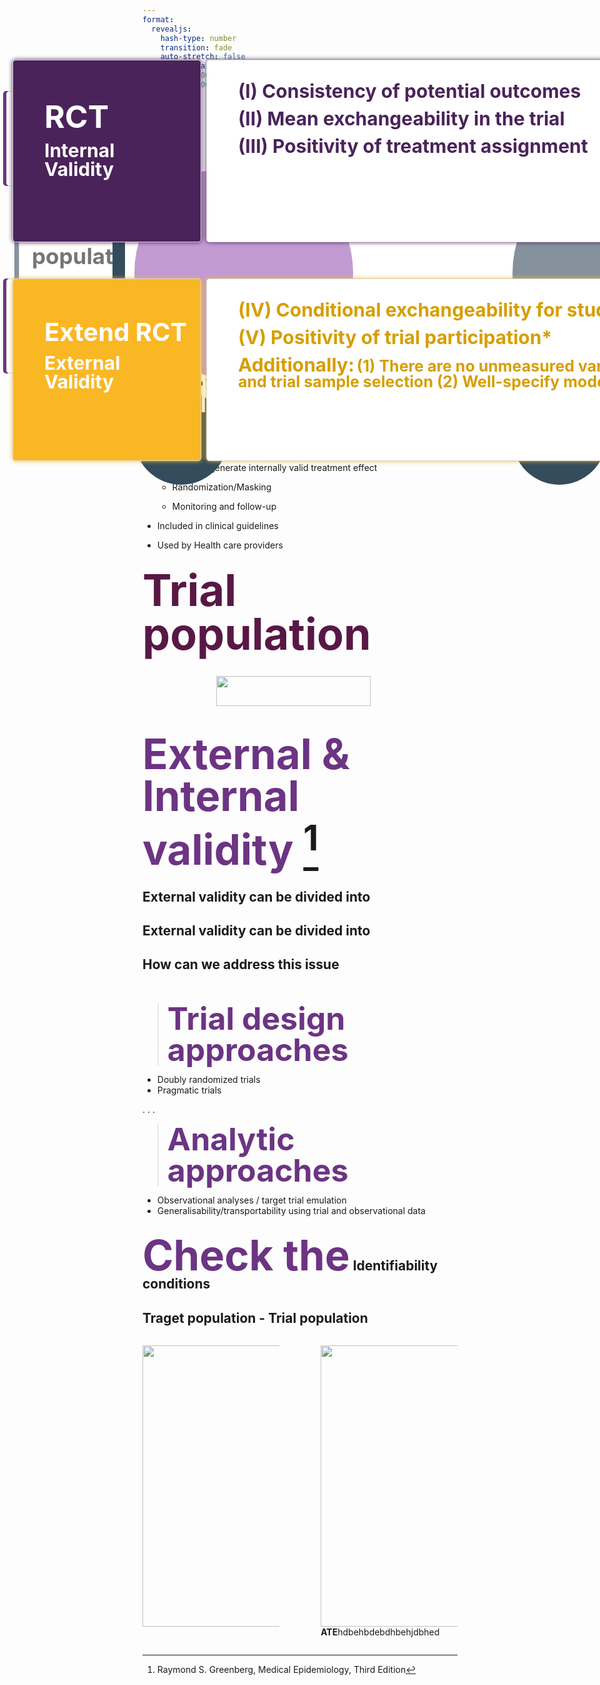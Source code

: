 ```yaml
---
format: 
  revealjs:
    hash-type: number
    transition: fade
    auto-stretch: false
    self-contained: true
    height: 900
    width: 1600
    footer: ""
    slide-number: c/t
knitr: 
  opts_chunk: 
    echo: false

---
```


##  {}

::: {style="position: absolute; left: 180px; top: 200px; height: 525px; width: 1200px; background-color: #ffffff; padding: 20px; padding-left: 50px; box-shadow: 0px 15px 0px 0px #6C3483; border-radius: 5px;"}
[Leveraging real-world data and randomised controlled trials to advance personalised medicine]{style="font-size: 70px; font-weight: bold; line-height: 1em; margin: 0px"}

<br>

[Ignacio Leiva-Escobar]{style="font-size: 50px; font-weight: bold; color: #808080"} <br> 
[MSc Epidemiology - Charité Universitätsmedizin Berlin]{style="font-size: 25px;color: #808080"}  <br> 
[MSc Health Data Science - LSHTM]{style="font-size: 25px;color: #808080"} 

[2023]{style="font-size: 50px;font-weight: bold;"}
:::


## Table of Content {background-color="#581845"}
 - Background
 - Generalisability
 - Transportabilty
 - Example using:
    - Inverse probability of sampling (or selection) weighting (IPSW) 
    - Outcome model-risk prediction
    
## [Randomised Controlled Trials]{style="font-size: 70px; font-weight: bold; line-height: 1em; margin: 0px; color: #6C3483"}

\

- `RCT III` are Gold Standard for Drug approval (Efficacy) 
- Designed to generate internally valid treatment effect


  - Randomization/Masking
  

  - Monitoring and follow-up
- Included in clinical guidelines 
- Used by Health care providers

## [Trial population]{style="font-size: 70px; font-weight: bold; line-height: 1em; margin: 0px; color: #581845"}
::: columns
::: {.column width="20%"}

\ 

::: {style="position: absolute; left: 10px; top: 200px; height: 120px; width: 410px; border:0.2px solid #D9D9D9 ;background-color: #ffffff; padding: 15px; padding-left: 20px; box-shadow: -5px 0px 0px 0px #6C3483; border-radius: 5px;"}

[Random sample]{style="font-size: 35px; font-weight: bold;color: #000000"}
[$ATE_{trial\ population} = ATE_{target\ population}$]{style="font-size: 25px; font-weight: bold; color: #000000"}
:::



\ 

::: {style="position: absolute; left: 10px; top: 500px; height: 120px; width: 410px; border:0.2px solid #D9D9D9 ;background-color: #ffffff; padding: 15px; padding-left: 20px; box-shadow: -5px 0px 0px 0px #6C3483; border-radius: 5px;"}

[No random sample]{style="font-size: 35px; font-weight: bold;color: #000000"}
[$ATE_{trial\ population} \neq ATE_{target\ population}$]{style="font-size: 25px; font-weight: bold; color: #000000"}

:::

:::
::: {.column width="80%"}

![](targetpopulation.jpg){width="80%" height="80%" fig-align="center"}

:::
:::

## [External &  Internal validity ^[Raymond S. Greenberg, Medical Epidemiology, Third Edition]]{style="font-size: 67px; font-weight: bold; line-height: 1em; margin: 0px; color: #6C3483"}


::: {style="position: absolute; left: 30px; top: 200px; height: 370px; width: 600px; border:0.2px solid #D9D9D9 ;background-color: #ffffff; padding: 15px; padding-left: 20px; box-shadow: -7px 0px 0px 0px #85929e; border-radius: 5px;"}

[Internal Validity]{style="font-size: 35px; font-weight: bold;color: #000000"}

\

[“The extent to which the results of an investigation accurately reflect the situation of the study  population”]{style="font-size: 35px; font-weight: bold; color: #797474"}
:::




::: {style="position: absolute; left: 800px; top: 200px; height: 370px; width: 600px; border:0.2px solid #D9D9D9 ;background-color: #ffffff; padding: 15px; padding-left: 20px; box-shadow: -7px 0px 0px 0px #c39bd3; border-radius: 5px;"}

[External Validity]{style="font-size: 35px; font-weight: bold;color: #000000"}

\ 

[“The extent to which the results of a study are applicable to other populations”]{style="font-size: 35px; font-weight: bold; color: #797474"}

:::

## External validity can be divided into {auto-animate=true auto-animate-easing="ease-in-out"}

::: {style="position: absolute; left: 180px; top: 200px; height: 370px; width: 600px; border:0px solid #D9D9D9 ;background-color: #ffffff; padding: 0px; padding-right: 0px; box-shadow: 0px 0px 0px 0px #c39bd3; border-radius: 5px;"}



::: {.r-hstack}
::: {data-id="box1" auto-animate-delay="0" style="background: #c39bd3; width: 200px; height: 150px; margin: 10px;"}

[Target A]{style="font-size: 35px; font-weight: bold; color: #ffffff; padding-left: 35px;"}

:::

::: {data-id="box2" auto-animate-delay="0.1" style="background: #344c5c; width: 100px; height: 150px ;margin-right:-280px; "}
:::



:::
:::

::: {style="position: absolute; left: 710px; top: 200px; height: 370px; width: 600px; border:0px solid #D9D9D9 ;background-color: #ffffff; padding: 0px; padding-left: 0px; box-shadow: 0px 0px 0px 0px #c39bd3; border-radius: 5px; "}


::: {.r-hstack}

::: {data-id="box2" auto-animate-delay="0.1" style="background: #344c5c; width: 100px; height: 150px; margin-left:-280px;"}

 [Trial]{style="font-size: 35px; font-weight: bold; color: #ffffff; padding-left: 5px;"}

:::

::: {data-id="box1" auto-animate-delay="0" style="background: #85929e; width: 200px; height: 150px; margin: 10px;"}

[Target B]{style="font-size: 35px; font-weight: bold; color: #ffffff; padding-left: 35px;"}

:::


:::
:::




## External validity can be divided into {auto-animate=true auto-animate-easing="ease-in-out"}
::: {style="position: absolute; left: 200px; top: 200px; height: 370px; width: 600px; border:0px solid #D9D9D9 ;background-color: #ffffff; padding: 15px; padding-right: 0px; box-shadow: 0px 0px 0px 0px #c39bd3; border-radius: 5px; margin: 0px; float: left"}

[Generalisability]{style="font-size: 35px; font-weight: bold;color: #000000; text-align: center;padding-left: 130px;"}

\

::: {.r-stack}
::: {data-id="box1" style="background: #c39bd3; width: 350px; height: 350px; border-radius: 200px;"}
[Target A]{style="font-size: 35px; font-weight: bold; color: #ffffff; padding-left: 110px;"}
:::

::: {data-id="box2" style="background: #344c5c; width: 150px; height: 150px; border-radius: 100px;"}
[Trial]{style="font-size: 35px; font-weight: bold; color: #ffffff; padding-left: 40px;"}
:::

:::
:::
::: {style="position: absolute; left: 800px; top: 200px; height: 370px; width: 600px; border:0px solid #D9D9D9 ;background-color: #ffffff; padding: 15px; padding-left: 20px; box-shadow: 0px 0px 0px 0px #c39bd3; border-radius: 5px;"}

[Transportability]{style="font-size: 35px; font-weight: bold;color: #000000; text-align: center;padding-left: 110px;"}

\

::: {.r-hstack}
::: {data-id="box1" style="background: #85929e; width: 350px; height: 350px; border-radius: 200px;"}
[Target B]{style="font-size: 35px; font-weight: bold; color: #ffffff; padding-left: 110px;"}
:::

::: {data-id="box2" style="background: #344c5c; width: 150px; height: 150px; border-radius: 200px;left: 1200px;"}
[Trial]{style="font-size: 35px; font-weight: bold; color: #ffffff;padding-left: 40px;"}
:::


:::
:::


## How can we address this issue {auto-animate=true}

\

> [Trial design approaches]{style="font-size: 50px; font-weight: bold; line-height: 1em; margin: 0px; color: #6C3483"} 

  - Doubly randomized trials
  - Pragmatic trials
\ 

. . .

> [Analytic approaches]{style="font-size: 50px; font-weight: bold; line-height: 1em; margin: 0px; color: #6C3483"} 

  - Observational analyses / target trial emulation
  - Generalisability/transportability using trial and observational data

## [Check the]{style="font-size: 67px; font-weight: light; line-height: 1em; margin: 0px; color: #6C3483"} Identifiability conditions 

::: {style="position: absolute; left: 330px; top: 150px; height: 250px; width: 1100px; background-color: #ffffff; padding: 20px; padding-left: 50px; box-shadow: 0px 0px 7px 0px #4a235a; border-radius: 5px; border:0.2px solid #D9D9D9"}

[(I) Consistency of potential outcomes]{style="font-size: 30px; font-weight: bold; line-height: 1em; margin: 0px; color: #4a235a"}

[(II) Mean exchangeability in the trial]{style="font-size: 30px; font-weight: bold; line-height: 1em; margin: 0px; color: #4a235a"}

[(III) Positivity of treatment assignment]{style="font-size: 30px; font-weight: bold; line-height: 1em; margin: 0px; color: #4a235a"}
:::

::: {style="position: absolute; left: 20px; top: 150px; height: 250px; width: 230px; background-color: #4a235a; padding: 20px; padding-left: 50px; box-shadow: 0px 0px 7px 0px #4a235a; border-radius: 5px; border:0.2px solid #D9D9D9"}

\

[RCT]{style="font-size: 50px; font-weight: bold; line-height: 1em; margin: 0px; color: #ffffff"} 

[Internal Validity]{style="font-size: 30px; font-weight: bold; line-height: 1em; margin: 0px; color: #ffffff"} 

:::

::: {style="position: absolute; left: 330px; top: 500px; height: 250px; width: 1100px; background-color: #ffffff; padding: 20px; padding-left: 50px; box-shadow: 0px 0px 7px 0px #fab724; border-radius: 5px; border:0.2px solid #D9D9D9"}
[(IV) Conditional exchangeability for study selection* ]{style="font-size: 30px; font-weight: bold; line-height: 1em; margin: 0px; color: #D69E02"}

[(V) Positivity of trial participation*]{style="font-size: 30px; font-weight: bold; line-height: 1em; margin: 0px; color: #D69E02"}

[Additionally:]{style="font-size: 30px; font-weight: bold; line-height: 1em; margin: 0px; color: #D69E02"}
[(1) There are no unmeasured variables associated with treatment effect and trial sample selection 
(2) Well-specify model]{style="font-size: 25px; font-weight: bold; line-height: 1em; margin: 0px; color: #D69E02"}



:::


::: {style="position: absolute; left: 20px; top: 500px; height: 250px; width: 230px; background-color: #fab724; padding: 20px; padding-left: 50px; box-shadow: 0px 0px 7px 0px #fab724; border-radius: 5px; border:0.2px solid #D9D9D9"}

\

[Extend RCT]{style="font-size: 40px; font-weight: bold; line-height: 1em; margin: 0px; color: #ffffff"} 

[External Validity]{style="font-size: 30px; font-weight: bold; line-height: 1em; margin: 0px; color: #ffffff"} 

:::

## Traget population - Trial population

::: columns
::: {.column width="45%"}
![](14.jpg){width="550" height="450" fig-align="center"}
:::

::: {.column width="5%"}
<!-- empty column to create gap -->
:::

::: {.column width="45%"}
![](13.jpg){width="550" height="450" fig-align="center"}
**ATE**hdbehbdebdhbehjdbhed
:::
:::
